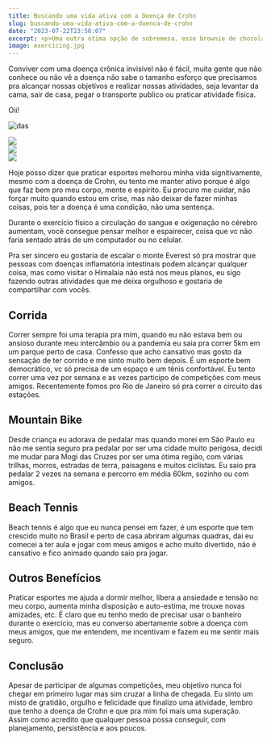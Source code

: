 ```yaml
---
title: Buscando uma vida ativa com a Doença de Crohn
slug: buscando-uma-vida-ativa-com-a-doenca-de-crohn
date: "2023-07-22T23:56:07"
excerpt: <p>Uma outra ótima opção de sobremesa, esse brownie de chocolate é 0 lactose e também dá pra fazer sem glúten. Ideal para quem tem intolerância a eles Ingredientes 320g de &hellip;</p>
image: exercicing.jpg
---
```


Conviver com uma doença crônica invisível não é fácil, muita gente que não conhece ou não vê a doença não sabe o tamanho esforço que precisamos pra alcançar nossas objetivos e realizar nossas atividades, seja levantar da cama, sair de casa, pegar o transporte publico ou praticar atividade fisica.

<div>
  <p>Oii!</p>
</div>

![das](/images/exercicing/bike.jpeg)

<div class="grid">
  <div class="xs-row-4">
    <img src="images/exercicing/bike.jpeg" />
  </div>
  <div class="xs-row-4">
    <img src="images/exercicing/me-running.jpeg" />
  </div>
  <div class="xs-row-4">
    <img src="images/exercicing/run.jpeg" />
  </div>
</div>

Hoje posso dizer que praticar esportes melhorou minha vida signitivamente, mesmo com a doença de Crohn, eu tento me manter ativo porque é algo que faz bem pro meu corpo, mente e espirito. Eu procuro me cuidar, não forçar muito quando estou em crise, mas não deixar de fazer minhas coisas, pois ter a doença é uma condição, não uma sentença.

Durante o exercício físico a circulação do sangue e oxigenação no cérebro aumentam, você consegue pensar melhor e espairecer, coisa que vc não faria sentado atrás de um computador ou no celular.

Pra ser sincero eu gostaria de escalar o monte Everest só pra mostrar que pessoas com doenças inflamatória intestinais podem alcançar qualquer coisa, mas como visitar o Himalaia não está nos meus planos, eu sigo fazendo outras atividades que me deixa orgulhoso e gostaria de compartilhar com vocês.

## Corrida

Correr sempre foi uma terapia pra mim, quando eu não estava bem ou ansioso durante meu intercâmbio ou a pandemia eu saia pra correr 5km em um parque perto de casa. Confesso que acho cansativo mas gosto da sensação de ter corrido e me sinto muito bem depois. É um esporte bem democrático, vc só precisa de um espaço e um tênis confortável. Eu tento correr uma vez por semana e as vezes participo de competições com meus amigos. Recentemente fomos pro Rio de Janeiro só pra correr o circuito das estações.

## Mountain Bike

Desde criança eu adorava de pedalar mas quando morei em São Paulo eu não me sentia seguro pra pedalar por ser uma cidade muito perigosa, decidi me mudar para Mogi das Cruzes por ser uma ótima região, com várias trilhas, morros, estradas de terra, paisagens e muitos ciclistas. Eu saio pra pedalar 2 vezes na semana e percorro em média 60km, sozinho ou com amigos.

## Beach Tennis

Beach tennis é algo que eu nunca pensei em fazer, é um esporte que tem crescido muito no Brasil e perto de casa abriram algumas quadras, dai eu comecei a ter aula e jogar com meus amigos e acho muito divertido, não é cansativo e fico animado quando saio pra jogar.

## Outros Benefícios

Praticar esportes me ajuda a dormir melhor, libera a ansiedade e tensão no meu corpo, aumenta minha disposição e auto-estima, me trouxe novas amizades, etc. É claro que eu tenho medo de precisar usar o banheiro durante o exercício, mas eu converso abertamente sobre a doença com meus amigos, que me entendem, me incentivam e fazem eu me sentir mais seguro.

## Conclusão

Apesar de participar de algumas competições, meu objetivo nunca foi chegar em primeiro lugar mas sim cruzar a linha de chegada. Eu sinto um misto de gratidão, orgulho e felicidade que finalizo uma atividade, lembro que tenho a doença de Crohn e que pra mim foi mais uma superação. Assim como acredito que qualquer pessoa possa conseguir, com planejamento, persistência e aos poucos.
